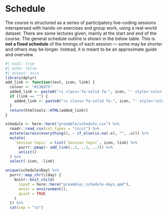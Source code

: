 # Schedule {#sec-schedule}

The course is structured as a series of participatory live-coding
sessions interspersed with hands-on exercises and group work, using a
real-world dataset. There are some lectures given, mainly at the start
and end of the course. The general schedule outline is shown in the
below table. This is **not a fixed schedule** of the timings of each
session --- some may be shorter and others may be longer. Instead, it is
meant to be an approximate guide and overview.

::: panel-tabset
```r
#| eval: true
#| echo: false
#| output: asis
library(dplyr)
add_link <- function(text, icon, link) {
  colour <- "#138d75"
  added_link <- paste0("<i class='fa-solid fa-", icon, "' style='color:", colour, "'></i>&nbsp;&nbsp;<a href=\"", link, "\">", text, "</a>")
  if (link == "") {
    added_link <- paste0("<i class='fa-solid fa-", icon, "' style='color:", colour, "'></i>&nbsp;&nbsp;", text)
  }
  return(htmltools::HTML(added_link))
}

schedule <- here::here("preamble/schedule.csv") %>%
  readr::read_csv(col_types = "ccccc") %>%
  mutate(across(everything(), ~ if_else(is.na(.x), "", .x))) %>%
  mutate(
    `Session topic` = list(`Session topic`, icon, link) %>%
      purrr::pmap(~ add_link(..1, ..2, ..3)) %>%
      unlist()
  ) %>%
  select(-icon, -link)

unique(schedule$Day) %>%
  purrr::map_chr(\(day) {
    knitr::knit_child(
      input = here::here("preamble/_schedule-days.qmd"),
      envir = environment(),
      quiet = TRUE
    )
  }) %>%
  cat(sep = "\n")
```
:::
